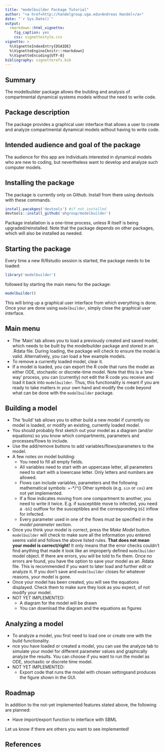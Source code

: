 ```yaml
---
title: "modelbuilder Package Tutorial"
author: "<a href=http://handelgroup.uga.edu>Andreas Handel</a>"
date: "`r Sys.Date()`"
output:
  rmarkdown::html_vignette:
    fig_caption: yes
    css: vignettestyle.css
vignette: >
  %\VignetteIndexEntry{DSAIDE}
  %\VignetteEngine{knitr::rmarkdown}
  %\VignetteEncoding{UTF-8}
bibliography: vignetterefs.bib
---
```



## Summary
The modelbuilder package allows the building and analysis of compartmental dynamical systems models without the need to write code.


## Package description

The package provides a graphical user interface that allows a user to create and analyze compartmental dynamical models without having to write code. 


## Intended audience and goal of the package

The audience for this app are individuals interested in dynamical models who are new to coding, but nevertheless want to develop and analyze such computer models. 


## Installing the package 
The package is currently only on Github. Install from there using devtools with these commands.

```r
install.pacakges('devtools') #if not installed
devtools::install_github('ahgroup/modelbuilder')
```

Package installation is a one-time process, unless R itself is being upgraded/reinstalled. Note that the package depends on other packages, which will also be installed as needed.



## Starting the package

Every time a new R/Rstudio session is started, the package needs to be loaded: 
```r
library('modelbuilder')
```
followed by starting the main menu for the package:
```r
modelbuilder()
```

This will bring up a graphical user interface from which everything is done. Once your are done using `modelbuilder`, simply close the graphical user interface.


## Main menu

* The 'Main' tab allows you to load a previously created and saved model, which needs to be built by the modelbuilder package and stored in an .Rdata file. During loading, the package will check to ensure the model is valid. Alternatively, you can load a few example models. 
* To remove a currently loaded model, clear it. 
* If a model is loaded, you can export the R code that runs the model as either ODE, stochastic or discrete-time model. Note that this is a 'one-way' process, you can (currently) not edit the R code you receive and load it back into `modelbuilder`. Thus, this functionality is meant if you are ready to take matters in your own hand and modify the code beyond what can be done with the `modelbuilder` package.

## Building a model

* The 'build' tab allows you to either build a new model if currently no model is loaded, or modify an existing, currently loaded model. 
* You should probably first sketch out your model as a diagram (and/or equations) so you know which compartments, parameters and processes/flows to include.
* Use the add/remove buttons to add variables/flows/parameters to the model. 
* A few notes on model building: 
    - You need to fill all empty fields.
    - All variables need to start with an uppercase letter, all parameters need to start with a lowercase letter. Only letters and numbers are allowed. 
    - Flows can include variables, parameters and the following mathematical symbols: +-*/^() Other symbols (e.g. `sin` or `cos`) are not yet implemented.
    - If a flow indicates moving from one compartment to another, you need to write it twice. E.g. if susceptible move to infected, you need a `-bSI` outflow for the susceptibles and the corresponding `bSI` inflow for infected.
    - Every parameter used in one of the flows must be specified in the _model parameter_ section.

* Once you think your model is correct, press the _Make Model_ button. `modelbuilder` will check to make sure all the information you entered seems valid and follows the above listed rules. **That does not mean your model is correct/right!** It only means that the error checks couldn't find anything that made it look like an improperly defined `modelbuilder` model object. If there are errors, you will be told to fix them. Once no errors are found, you have the option to save your model as an .Rdata file. This is recommended if you want to later load and further edit or analyze it. If you don't save and `modelbuilder` closes for whatever reasons, your model is gone.
* Once your model has been created, you will see the equations displayed. Check them to make sure they look as you expect, of not modify your model. 
* NOT YET IMPLEMENTED:
  - A diagram for the model will be drawn
  - You can download the diagram and the equations as figures


## Analyzing a model

* To analyze a model, you first need to load one or create one with the build functionality. 
* nce you have loaded or created a model, you can use the analyze tab to simulate your model for different parameter values and graphically analyze the results. You can choose if you want to run the model as ODE, stochastic or discrete time model.
* NOT YET IMPLEMENTED:
  - Export code that runs the model with chosen settingsand produces the figure shown in the GUI.



## Roadmap

In addition to the not-yet implemented features stated above, the following are planned:

- Have import/export function to interface with SBML

Let us know if there are others you want to see implemented!


## References
